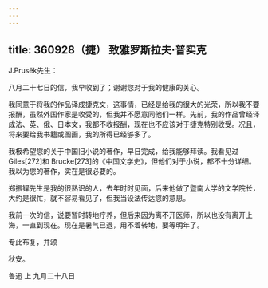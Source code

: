 ```yaml
---
---
---
```

title: 360928（捷） 致雅罗斯拉夫·普实克
---




J.Prusěk先生：

八月二十七日的信，我早收到了；谢谢您对于我的健康的关心。

我同意于将我的作品译成捷克文，这事情，已经是给我的很大的光荣，所以我不要报酬，虽然外国作家是收受的，但我并不愿意同他们一样。先前，我的作品曾经译成法、英、俄、日本文，我都不收报酬，现在也不应该对于捷克特别收受。况且，将来要给我书籍或图画，我的所得已经够多了。

我极希望您的关于中国旧小说的著作，早日完成，给我能够拜读。我看见过 Giles[272]和 Brucke[273]的《中国文学史》，但他们对于小说，都不十分详细。我以为您的著作，实在是很必要的。

郑振铎先生是我的很熟识的人，去年时时见面，后来他做了暨南大学的文学院长，大约是很忙，就不容易看见了，但我当设法传达您的意思。

我前一次的信，说要暂时转地疗养，但后来因为离不开医师，所以也没有离开上海，一直到现在。现在是暑气已退，用不着转地，要等明年了。

专此布复，并颂

秋安。

鲁迅 上 九月二十八日